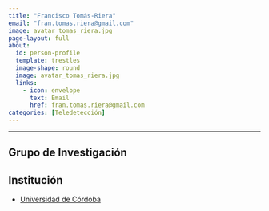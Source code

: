 ```yaml
---
title: "Francisco Tomás-Riera"
email: "fran.tomas.riera@gmail.com"  
image: avatar_tomas_riera.jpg
page-layout: full
about: 
  id: person-profile
  template: trestles
  image-shape: round
  image: avatar_tomas_riera.jpg
  links:
    - icon: envelope
      text: Email
      href: fran.tomas.riera@gmail.com
categories: [Teledetección]
---
```

 
<hr>

:::{#person-profile}

## Grupo de Investigación


## Institución
- [Universidad de Córdoba](https://www.uco.es/)

:::
